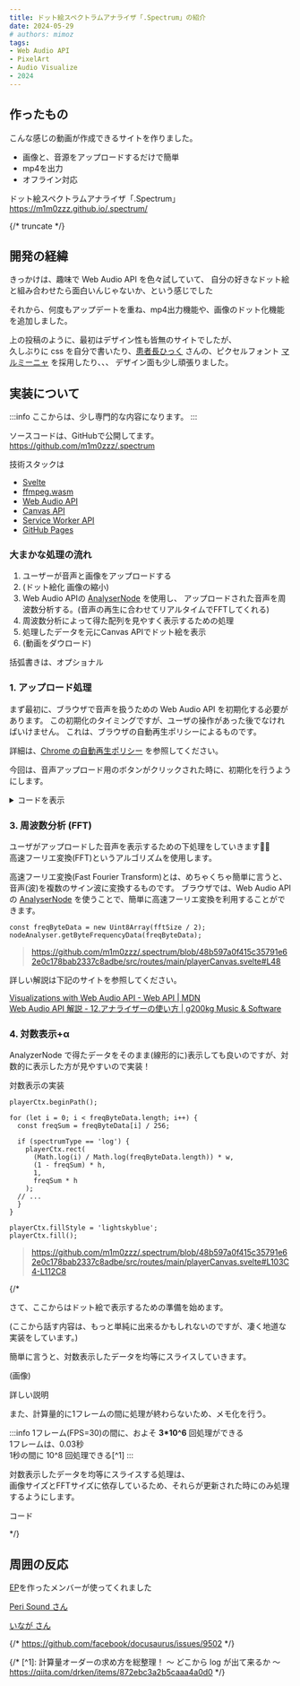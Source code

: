 ```yaml
---
title: ドット絵スペクトラムアナライザ「.Spectrum」の紹介
date: 2024-05-29
# authors: mimoz
tags:
- Web Audio API
- PixelArt
- Audio Visualize
- 2024
---
```



## 作ったもの

こんな感じの動画が作成できるサイトを作りました。

<TwitterTweetEmbed
  tweetId='1687695554720243712'
/>

- 画像と、音源をアップロードするだけで簡単
- mp4を出力
- オフライン対応

ドット絵スペクトラムアナライザ「.Spectrum」  
https://m1m0zzz.github.io/.spectrum/

{/* truncate */}

## 開発の経緯

きっかけは、趣味で Web Audio API を色々試していて、
自分の好きなドット絵と組み合わせたら面白いんじゃないか、という感じでした

それから、何度もアップデートを重ね、mp4出力機能や、画像のドット化機能を追加しました。

上の投稿のように、最初はデザイン性も皆無のサイトでしたが、  
久しぶりに css を自分で書いたり、[患者長ひっく](https://twitter.com/hicchicc) さんの、ピクセルフォント [マルミーニャ](https://00ff.booth.pm/items/5435640) を採用したり、、、
デザイン面も少し頑張りました。

<TwitterTweetEmbed
  tweetId='1723598841713471852'
/>

## 実装について

:::info
ここからは、少し専門的な内容になります。
:::

ソースコードは、GitHubで公開してます。  
https://github.com/m1m0zzz/.spectrum

技術スタックは

- [Svelte](https://svelte.jp/)
- [ffmpeg.wasm](https://ffmpegwasm.netlify.app/)
- [Web Audio API](https://developer.mozilla.org/ja/docs/Web/API/Web_Audio_API)
- [Canvas API](https://developer.mozilla.org/ja/docs/Web/API/Canvas_API)
- [Service Worker API](https://developer.mozilla.org/ja/docs/Web/API/Service_Worker_API)
- [GitHub Pages](https://docs.github.com/ja/pages/getting-started-with-github-pages/about-github-pages)


### 大まかな処理の流れ

1. ユーザーが音声と画像をアップロードする
2. (ドット絵化 画像の縮小)
3. Web Audio APIの [AnalyserNode](https://developer.mozilla.org/ja/docs/Web/API/AnalyserNode) を使用し、
   アップロードされた音声を周波数分析する。(音声の再生に合わせてリアルタイムでFFTしてくれる)
4. 周波数分析によって得た配列を見やすく表示するための処理
5. 処理したデータを元にCanvas APIでドット絵を表示
6. (動画をダウロード)

括弧書きは、オプショナル

### 1. アップロード処理

まず最初に、ブラウザで音声を扱うための Web Audio API を初期化する必要があります。
この初期化のタイミングですが、ユーザの操作があった後でなければいけません。
これは、ブラウザの自動再生ポリシーによるものです。

詳細は、[Chrome の自動再生ポリシー](https://developer.chrome.com/blog/autoplay?hl=ja#webaudio) を参照してください。

今回は、音声アップロード用のボタンがクリックされた時に、初期化を行うようにします。

<details>
  <summary>コードを表示</summary>
  <div>
  ```tsx title="/src/routes/main/audioUploader.svelte"
  // ... (省略)

  const uploadSound = async () => {
    if (!audioRef) return;
    const result = await toBase64(files[0]);

    audioRef.src = result;
    audioLoaded = true;

    if (!audioContext) {
      // highlight-next-line
      audioContext = new AudioContext();

      // ... (省略)

      dispatch('message', {
        audioContext: audioContext,
        // ... (省略)
      })
    }
  }

  // html

  <section>
    <h3>🎵 {$_('upload_audio')}</h3>
    <input
      type="file"
      accept="audio/*"
      aria-label="Upload audio"
      bind:files
      on:change={() => uploadSound()}
    /><br />
    <audio controls={audioLoaded} src="" controlslist="nodownload" bind:this={audioRef} />
  </section>
  ```
  </div>

  > https://github.com/m1m0zzz/.spectrum/blob/48b597a0f415c35791e62e0c178bab2337c8adbe/src/routes/main/audioUploader.svelte#L26

</details>



### 3. 周波数分析 (FFT)

ユーザがアップロードした音声を表示するための下処理をしていきます🥩🧂  
高速フーリエ変換(FFT)というアルゴリズムを使用します。

高速フーリエ変換(Fast Fourier Transform)とは、めちゃくちゃ簡単に言うと、音声(波)を複数のサイン波に変換するものです。
ブラウザでは、Web Audio APIの [AnalyserNode](https://developer.mozilla.org/ja/docs/Web/API/AnalyserNode) を使うことで、簡単に高速フーリエ変換を利用することができます。

```tsx title="/src/routes/main/playerCanvas.svelte"
const freqByteData = new Uint8Array(fftSize / 2);
nodeAnalyser.getByteFrequencyData(freqByteData);
```

> https://github.com/m1m0zzz/.spectrum/blob/48b597a0f415c35791e62e0c178bab2337c8adbe/src/routes/main/playerCanvas.svelte#L48


詳しい解説は下記のサイトを参照してください。

[Visualizations with Web Audio API - Web API | MDN](https://developer.mozilla.org/ja/docs/Web/API/Web_Audio_API/Visualizations_with_Web_Audio_API)  
[Web Audio API 解説 - 12.アナライザーの使い方 | g200kg Music & Software](https://www.g200kg.com/jp/docs/webaudio/analyser.html)


### 4. 対数表示+α

AnalyzerNode で得たデータをそのまま(線形的に)表示しても良いのですが、対数的に表示した方が見やすいので実装！

対数表示の実装

```tsx title="/src/routes/main/playerCanvas.svelte"
playerCtx.beginPath();

for (let i = 0; i < freqByteData.length; i++) {
  const freqSum = freqByteData[i] / 256;

  if (spectrumType == 'log') {
    playerCtx.rect(
      (Math.log(i) / Math.log(freqByteData.length)) * w,
      (1 - freqSum) * h,
      1,
      freqSum * h
    );
  // ...
  }
}

playerCtx.fillStyle = 'lightskyblue';
playerCtx.fill();
```

> https://github.com/m1m0zzz/.spectrum/blob/48b597a0f415c35791e62e0c178bab2337c8adbe/src/routes/main/playerCanvas.svelte#L103C4-L112C8

{/*

さて、ここからはドット絵で表示するための準備を始めます。

(ここから話す内容は、もっと単純に出来るかもしれないのですが、凄く地道な実装をしています。)

簡単に言うと、対数表示したデータを均等にスライスしていきます。

(画像)

詳しい説明

また、計算量的に1フレームの間に処理が終わらないため、メモ化を行う。

:::info
1フレーム(FPS=30)の間に、およそ **3*10^6** 回処理ができる  
1フレームは、0.03秒  
1秒の間に 10^8 回処理できる[^1]
:::

対数表示したデータを均等にスライスする処理は、  
画像サイズとFFTサイズに依存しているため、それらが更新された時にのみ処理するようにします。

コード

*/}


## 周囲の反応

[EP](https://tr.ee/FZ0RWdKxpo)を作ったメンバーが使ってくれました

[Peri Sound さん](https://twitter.com/Peri_music)

<TwitterTweetEmbed
  tweetId='1723673759129985453'
/>


[いなが さん](https://twitter.com/inaga_P)

<TwitterTweetEmbed
  tweetId='1723685148468928613'
/>

{/* https://github.com/facebook/docusaurus/issues/9502 */}

{/* [^1]: 計算量オーダーの求め方を総整理！ 〜 どこから log が出て来るか 〜 
  https://qiita.com/drken/items/872ebc3a2b5caaa4a0d0 */}

